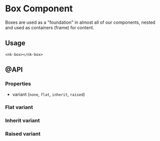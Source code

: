 
<Meta title="SOLID/Box" />

# Box Component

Boxes are used as a "foundation" in almost all of our components, nested and used as containers (frame) for content.

<Canvas of={Stories.None} />

## Usage

`<nk-box></nk-box>`

## @API

### Properties

- variant (`none`, `flat`, `inherit`, `raised`)

### Flat variant

<Canvas of={Stories.Flat} />

### Inherit variant

<Canvas of={Stories.Inherit} />

### Raised variant

<Canvas of={Stories.Raised} />
